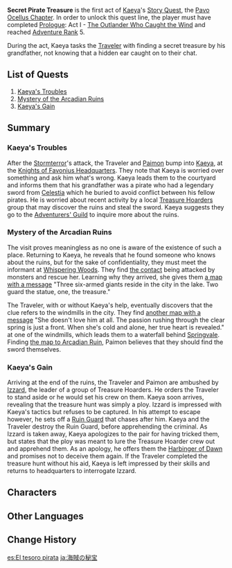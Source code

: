 {{Act Infobox
|image          = Story Card Pavo Ocellus Chapter Act I.png
|type           = Story
|chapter        = Pavo Ocellus Chapter
|actNum         = I
|character      = Kaeya
|ARReq          = 5
|archonQuestReq = [[Prologue]]: Act I - [[The Outlander Who Caught the Wind]]
}}
'''Secret Pirate Treasure''' is the first act of [[Kaeya]]'s [[Story Quest]], the [[Pavo Ocellus Chapter]]. In order to unlock this quest line, the player must have completed [[Prologue]]: Act I - [[The Outlander Who Caught the Wind]] and reached [[Adventure Rank]] 5.

During the act, Kaeya tasks the [[Traveler]] with finding a secret treasure by his grandfather, not knowing that a hidden ear caught on to their chat.

==List of Quests==
#[[Kaeya's Troubles]]
#[[Mystery of the Arcadian Ruins]]
#[[Kaeya's Gain]]

==Summary==
===Kaeya's Troubles===
After the [[Dvalin|Stormterror]]'s attack, the Traveler and [[Paimon]] bump into [[Kaeya]], at the [[Knights of Favonius Headquarters]]. They note that Kaeya is worried over something and ask him what's wrong. Kaeya leads them to the courtyard and informs them that his grandfather was a pirate who had a legendary sword from [[Celestia]] which he buried to avoid conflict between his fellow pirates. He is worried about recent activity by a local [[Treasure Hoarders]] group that may discover the ruins and steal the sword. Kaeya suggests they go to the [[Adventurers' Guild]] to inquire more about the ruins.

===Mystery of the Arcadian Ruins===
The visit proves meaningless as no one is aware of the existence of such a place. Returning to Kaeya, he reveals that he found someone who knows about the ruins, but for the sake of confidentiality, they must meet the informant at [[Whispering Woods]]. They find [[Vile|the contact]] being attacked by monsters and rescue her. Learning why they arrived, she gives them [[Treasure Clue (I)|a map with a message]] "Three six-armed giants reside in the city in the lake. Two guard the statue, one, the treasure."

The Traveler, with or without Kaeya's help, eventually discovers that the clue refers to the windmills in the city. They find [[Treasure Clue (II)|another map with a message]] "She doesn't love him at all. The passion rushing through the clear spring is just a front. When she's cold and alone, her true heart is revealed." at one of the windmills, which leads them to a waterfall behind [[Springvale]]. Finding [[Treasure Map|the map to Arcadian Ruin]], Paimon believes that they should find the sword themselves.

===Kaeya's Gain===
Arriving at the end of the ruins, the Traveler and Paimon are ambushed by [[Izzard]], the leader of a group of Treasure Hoarders. He orders the Traveler to stand aside or he would set his crew on them. Kaeya soon arrives, revealing that the treasure hunt was simply a ploy. Izzard is impressed with Kaeya's tactics but refuses to be captured. In his attempt to escape however, he sets off a [[Ruin Guard]] that chases after him. Kaeya and the Traveler destroy the Ruin Guard, before apprehending the criminal. As Izzard is taken away, Kaeya apologizes to the pair for having tricked them, but states that the ploy was meant to lure the Treasure Hoarder crew out and apprehend them. As an apology, he offers them the [[Harbinger of Dawn]] and promises not to deceive them again. If the Traveler completed the treasure hunt without his aid, Kaeya is left impressed by their skills and returns to headquarters to interrogate Izzard.

==Characters==
{{Character Appearances|Secret Pirate Treasure |type=Story Quest}}

==Other Languages==
{{Other Languages
|en      = Secret Pirate Treasure
|zhs     = 海盗秘宝
|zhs_rm  = Hǎidào Mìbǎo
|zht     = 海盜秘寶
|zht_rm  = Hǎidào Mìbǎo
|zh_tl   = Pirate Secret Treasure
|ja      = 海賊の秘宝
|ja_rm   = Kaizoku no Hihou
|ja_tl   = Pirate's Hidden Treasure
|ko      = 해적의 보물
|ko_rm   = Haejeok-ui Bomul
|ko_tl   = Pirate's Treasure
|es      = El tesoro pirata
|es_tl   = The Pirate Treasure
|fr      = Trésor secret de pirate
|fr_tl   = Secret Pirate Treasure
|ru      = Пиратский клад
|ru_tl   = Pirate Treasure
|th      = ขุมทรัพย์โจรสลัด
|th_rm   = 
|th_tl   = 
|vi      = Kho Báu Cướp Biển
|vi_tl   = 
|de      = Geheimer Piratenschatz
|de_tl   = Secret Pirate Treasure
|id      = Harta Tersembunyi Bajak Laut
|id_tl   = Secret Pirate Treasure
|pt      = Tesouro Pirata Secreto
|pt_tl   = 
|tr      = Gizli Korsan Hazinesi
|tr_tl   = 
|it      = Tesoro segreto dei pirati
|it_tl   = 
}}

==Change History==
{{Change History|1.0}}

[[es:El tesoro pirata]]
[[ja:海賊の秘宝]]